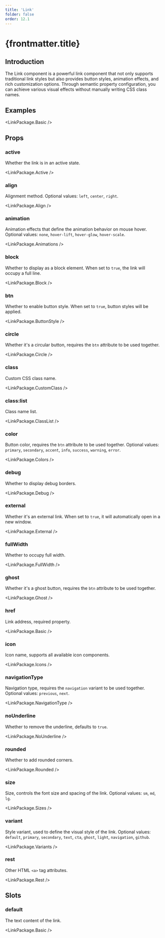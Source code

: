 ```yaml
---
title: 'Link'
folder: false
order: 12.1
---
```



# {frontmatter.title}

## Introduction

The Link component is a powerful link component that not only supports traditional link styles but also provides button styles, animation effects, and rich customization options. Through semantic property configuration, you can achieve various visual effects without manually writing CSS class names.

## Examples

<LinkPackage.Basic />

## Props

### active

Whether the link is in an active state.

<LinkPackage.Active />

### align

Alignment method. Optional values: `left`, `center`, `right`.

<LinkPackage.Align />

### animation

Animation effects that define the animation behavior on mouse hover. Optional values: `none`, `hover-lift`, `hover-glow`, `hover-scale`.

<LinkPackage.Animations />

### block

Whether to display as a block element. When set to `true`, the link will occupy a full line.

<LinkPackage.Block />

### btn

Whether to enable button style. When set to `true`, button styles will be applied.

<LinkPackage.ButtonStyle />

### circle

Whether it's a circular button, requires the `btn` attribute to be used together.

<LinkPackage.Circle />

### class

Custom CSS class name.

<LinkPackage.CustomClass />

### class:list

Class name list.

<LinkPackage.ClassList />

### color

Button color, requires the `btn` attribute to be used together. Optional values: `primary`, `secondary`, `accent`, `info`, `success`, `warning`, `error`.

<LinkPackage.Colors />

### debug

Whether to display debug borders.

<LinkPackage.Debug />

### external

Whether it's an external link. When set to `true`, it will automatically open in a new window.

<LinkPackage.External />

### fullWidth

Whether to occupy full width.

<LinkPackage.FullWidth />

### ghost

Whether it's a ghost button, requires the `btn` attribute to be used together.

<LinkPackage.Ghost />

### href

Link address, required property.

<LinkPackage.Basic />

### icon

Icon name, supports all available icon components.

<LinkPackage.Icons />

### navigationType

Navigation type, requires the `navigation` variant to be used together. Optional values: `previous`, `next`.

<LinkPackage.NavigationType />

### noUnderline

Whether to remove the underline, defaults to `true`.

<LinkPackage.NoUnderline />

### rounded

Whether to add rounded corners.

<LinkPackage.Rounded />

### size

Size, controls the font size and spacing of the link. Optional values: `sm`, `md`, `lg`.

<LinkPackage.Sizes />

### variant

Style variant, used to define the visual style of the link. Optional values: `default`, `primary`, `secondary`, `text`, `cta`, `ghost`, `light`, `navigation`, `github`.

<LinkPackage.Variants />

### rest

Other HTML `<a>` tag attributes.

<LinkPackage.Rest />

## Slots

### default

The text content of the link.

<LinkPackage.Basic />
